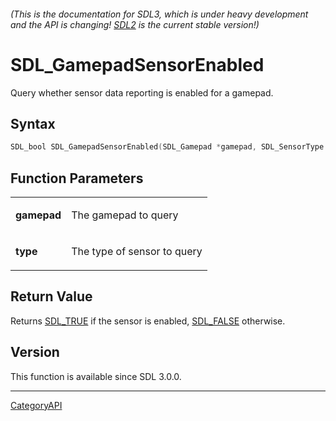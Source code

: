 ====== (This is the documentation for SDL3, which is under heavy development and the API is changing! [https://wiki.libsdl.org/SDL2/ SDL2] is the current stable version!) ======
= SDL_GamepadSensorEnabled =

Query whether sensor data reporting is enabled for a gamepad.

== Syntax ==

<syntaxhighlight lang='c'>
SDL_bool SDL_GamepadSensorEnabled(SDL_Gamepad *gamepad, SDL_SensorType type);
</syntaxhighlight>

== Function Parameters ==

{|
|'''gamepad'''
|The gamepad to query
|-
|'''type'''
|The type of sensor to query
|}

== Return Value ==

Returns [[SDL_TRUE]] if the sensor is enabled, [[SDL_FALSE]] otherwise.

== Version ==

This function is available since SDL 3.0.0.

----
[[CategoryAPI]]



